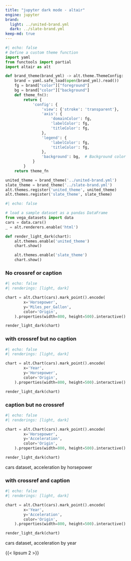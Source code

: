 ```yaml
---
title: "jupyter dark mode - altair"
engine: jupyter
brand:
  light: ../united-brand.yml
  dark: ../slate-brand.yml
keep-md: true
---
```



```python
#| echo: false
# Define a custom theme function
import yaml
from functools import partial
import altair as alt

def brand_theme(brand_yml) -> alt.theme.ThemeConfig:
    brand = yaml.safe_load(open(brand_yml).read())
    fg = brand["color"]["foreground"]
    bg = brand["color"]["background"]
    def theme_fn():
        return {
            'config': {
                'view': {'stroke': 'transparent'},
                'axis': {
                    'domainColor': fg,
                    'labelColor': fg,
                    'titleColor': fg,
                },
                'legend': {
                    'labelColor': fg,
                    'titleColor': fg,
                },
                'background': bg,  # Background color
            }
        }
    return theme_fn

united_theme = brand_theme('../united-brand.yml')
slate_theme = brand_theme('../slate-brand.yml')
alt.themes.register('united_theme', united_theme)
alt.themes.register('slate_theme', slate_theme)
```

```python
#| echo: false

# load a sample dataset as a pandas DataFrame
from vega_datasets import data
cars = data.cars()
_ = alt.renderers.enable('html')

def render_light_dark(chart):
    alt.themes.enable('united_theme')
    chart.show()

    alt.themes.enable('slate_theme')
    chart.show()
```

### No crossref or caption

```python
#| echo: false
#| renderings: [light, dark]

chart = alt.Chart(cars).mark_point().encode(
        x='Horsepower',
        y='Miles_per_Gallon',
        color='Origin',
    ).properties(width=800, height=500).interactive()

render_light_dark(chart)
```


### with crossref but no caption

::: {#fig-altair-hp-year}

```python
#| echo: false
#| renderings: [light, dark]

chart = alt.Chart(cars).mark_point().encode(
        x='Year',
        y='Horsepower',
        color='Origin',
    ).properties(width=800, height=500).interactive()

render_light_dark(chart)
```

:::

### caption but no crossref

::: {}

```python
#| echo: false
#| renderings: [light, dark]

chart = alt.Chart(cars).mark_point().encode(
        x='Horsepower',
        y='Acceleration',
        color='Origin',
    ).properties(width=800, height=500).interactive()

render_light_dark(chart)
```

cars dataset, acceleration by horsepower
:::

### with crossref and caption


::: {#fig-altair-cars-acc-year}

```python
#| echo: false
#| renderings: [light, dark]

chart = alt.Chart(cars).mark_point().encode(
        x='Year',
        y='Acceleration',
        color='Origin',
    ).properties(width=800, height=500).interactive()

render_light_dark(chart)
```

cars dataset, acceleration by year
:::

{{< lipsum 2 >}}